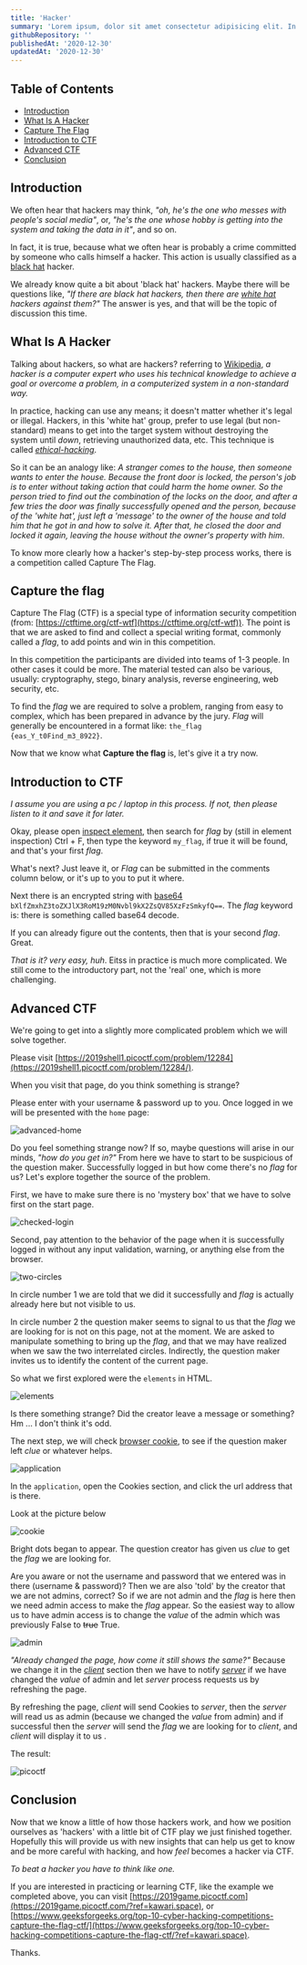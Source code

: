 ```yaml
---
title: 'Hacker'
summary: 'Lorem ipsum, dolor sit amet consectetur adipisicing elit. In minus exercitationem eveniet aliquam iusto consequuntur'
githubRepository: ''
publishedAt: '2020-12-30'
updatedAt: '2020-12-30'
---
```


## Table of Contents

- [Introduction](#introduction)
- [What Is A Hacker](#what-is-a-hacker)
- [Capture The Flag](#capture-the-flag)
- [Introduction to CTF](#introduction-to-ctf)
- [Advanced CTF](#advanced-ctf)
- [Conclusion](#conclusion)

## Introduction

We often hear that hackers may think, _"oh, he's the one who messes with people's social media"_, or, _"he's the one whose hobby is getting into the system and taking the data in it"_, and so on.

<!-- my_flag{y00u_c4n_s3e_m_eE_81sV} -->

In fact, it is true, because what we often hear is probably a crime committed by someone who calls himself a hacker. This action is usually classified as a [black hat](https://www.kaspersky.com/resource-center/threats/black-hat-hacker) hacker.

We already know quite a bit about 'black hat' hackers. Maybe there will be questions like, _"If there are black hat hackers, then there are [white hat](https://techjury.net/blog/what-is-a-white-hat-hacker/) hackers against them?"_ The answer is yes, and that will be the topic of discussion this time.

## What Is A Hacker

Talking about hackers, so what are hackers? referring to [Wikipedia](https://en.wikipedia.org/wiki/Hacker), _a hacker is a computer expert who uses his technical knowledge to achieve a goal or overcome a problem, in a computerized system in a non-standard way._

In practice, hacking can use any means; it doesn't matter whether it's legal or illegal. Hackers, in this 'white hat' group, prefer to use legal (but non-standard) means to get into the target system without destroying the system until _down_, retrieving unauthorized data, etc. This technique is called _[ethical-hacking](https://www.secjuice.com/ethical-hacking-a-brief-overview/)_.

So it can be an analogy like: _A stranger comes to the house, then someone wants to enter the house. Because the front door is locked, the person's job is to enter without taking action that could harm the home owner. So the person tried to find out the combination of the locks on the door, and after a few tries the door was finally successfully opened and the person, because of the 'white hat', just left a 'message' to the owner of the house and told him that he got in and how to solve it. After that, he closed the door and locked it again, leaving the house without the owner's property with him_.

To know more clearly how a hacker's step-by-step process works, there is a competition called Capture The Flag.

## Capture the flag

Capture The Flag (CTF) is a special type of information security competition (from: [https://ctftime.org/ctf-wtf](https://ctftime.org/ctf-wtf)). The point is that we are asked to find and collect a special writing format, commonly called a _flag_, to add points and win in this competition.

In this competition the participants are divided into teams of 1-3 people. In other cases it could be more. The material tested can also be various, usually: cryptography, stego, binary analysis, reverse engineering, web security, etc.

To find the _flag_ we are required to solve a problem, ranging from easy to complex, which has been prepared in advance by the jury. _Flag_ will generally be encountered in a format like: `the_flag {eas_Y_t0Find_m3_8922}`.

Now that we know what **Capture the flag** is, let's give it a try now.

## Introduction to CTF

_I assume you are using a pc / laptop in this process. If not, then please listen to it and save it for later._

Okay, please open [inspect element](https://www.lifewire.com/get-inspect-element-tool-for-browser-756549), then search for _flag_ by (still in element inspection) Ctrl + F, then type the keyword `my_flag`, if true it will be found, and that's your first _flag_.

What's next? Just leave it, or _Flag_ can be submitted in the comments column below, or it's up to you to put it where.

Next there is an encrypted string with [base64](https://en.wikipedia.org/wiki/Base64) `bXlfZmxhZ3toZXJlX3RoM19zM0Nvbl9kX2ZsQV85XzFzSmkyfQ==`. The _flag_ keyword is: there is something called base64 decode.

If you can already figure out the contents, then that is your second _flag_. Great.

_That is it? very easy, huh_. Eitss in practice is much more complicated. We still come to the introductory part, not the 'real' one, which is more challenging.

## Advanced CTF

We're going to get into a slightly more complicated problem which we will solve together.

Please visit [https://2019shell1.picoctf.com/problem/12284](https://2019shell1.picoctf.com/problem/12284/).

When you visit that page, do you think something is strange?

Please enter with your username & password up to you. Once logged in we will be presented with the `home` page:

![advanced-home](https://cdn.statically.io/img/kawari.space/f=auto/assets/posts/hacker/advanced-home.png)

Do you feel something strange now? If so, maybe questions will arise in our minds, _"how do you get in?"_ From here we have to start to be suspicious of the question maker. Successfully logged in but how come there's no _flag_ for us? Let's explore together the source of the problem.

First, we have to make sure there is no 'mystery box' that we have to solve first on the start page.

![checked-login](https://cdn.statically.io/img/kawari.space/f=auto/assets/posts/hacker/checked-login.png)

Second, pay attention to the behavior of the page when it is successfully logged in without any input validation, warning, or anything else from the browser.

![two-circles](https://cdn.statically.io/img/kawari.space/f=auto/assets/posts/hacker/two-circles.png)

In circle number 1 we are told that we did it successfully and _flag_ is actually already here but not visible to us.

In circle number 2 the question maker seems to signal to us that the _flag_ we are looking for is not on this page, not at the moment. We are asked to manipulate something to bring up the _flag_, and that we may have realized when we saw the two interrelated circles. Indirectly, the question maker invites us to identify the content of the current page.

So what we first explored were the `elements` in HTML.

![elements](https://cdn.statically.io/img/kawari.space/f=auto/assets/posts/hacker/elements.png)

Is there something strange? Did the creator leave a message or something? Hm ... I don't think it's odd.

The next step, we will check [browser cookie](https://developer.mozilla.org/en-US/docs/Web/HTTP/Cookies), to see if the question maker left _clue_ or whatever helps.

![application](https://cdn.statically.io/img/kawari.space/f=auto/assets/posts/hacker/application.png)

In the `application`, open the Cookies section, and click the url address that is there.

Look at the picture below

![cookie](https://cdn.statically.io/img/kawari.space/f=auto/assets/posts/hacker/cookie-url.png)

Bright dots began to appear. The question creator has given us _clue_ to get the _flag_ we are looking for.

Are you aware or not the username and password that we entered was in there (username & password)? Then we are also 'told' by the creator that we are not admins, correct? So if we are not admin and the _flag_ is here then we need admin access to make the _flag_ appear. So the easiest way to allow us to have admin access is to change the _value_ of the admin which was previously False to ~~true~~ True.

![admin](https://cdn.statically.io/img/kawari.space/f=auto/assets/posts/hacker/admin-true.png)

_"Already changed the page, how come it still shows the same?"_ Because we change it in the _[client](https://developer.mozilla.org/en-US/docs/Learn/JavaScript/Client-side_web_APIs)_ section then we have to notify _[server](https://developer.mozilla.org/en-US/docs/Learn/Server-side/First_steps/Introduction#What_is_server-side_website_programming)_ if we have changed the _value_ of admin and let _server_ process requests us by refreshing the page.

By refreshing the page, _client_ will send Cookies to _server_, then the _server_ will read us as admin (because we changed the _value_ from admin) and if successful then the _server_ will send the _flag_ we are looking for to _client_, and _client_ will display it to us .

The result:

![picoctf](https://cdn.statically.io/img/kawari.space/f=auto/assets/posts/hacker/picoctf.png)

## Conclusion

Now that we know a little of how those hackers work, and how we position ourselves as 'hackers' with a little bit of CTF play we just finished together. Hopefully this will provide us with new insights that can help us get to know and be more careful with hacking, and how _feel_ becomes a hacker via CTF.

_To beat a hacker you have to think like one._

If you are interested in practicing or learning CTF, like the example we completed above, you can visit [https://2019game.picoctf.com](https://2019game.picoctf.com/?ref=kawari.space), or [https://www.geeksforgeeks.org/top-10-cyber-hacking-competitions-capture-the-flag-ctf/](https://www.geeksforgeeks.org/top-10-cyber-hacking-competitions-capture-the-flag-ctf/?ref=kawari.space).

Thanks.
